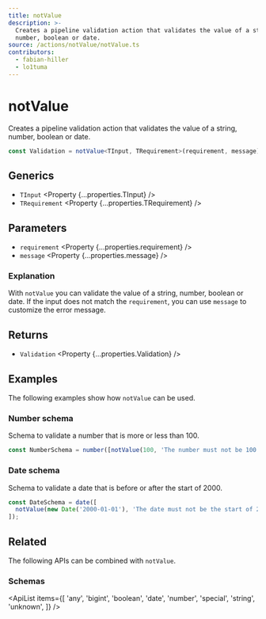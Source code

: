 ```yaml
---
title: notValue
description: >-
  Creates a pipeline validation action that validates the value of a string,
  number, boolean or date.
source: /actions/notValue/notValue.ts
contributors:
  - fabian-hiller
  - lo1tuma
---
```



# notValue

Creates a pipeline validation action that validates the value of a string, number, boolean or date.

```ts
const Validation = notValue<TInput, TRequirement>(requirement, message);
```

## Generics

- `TInput` <Property {...properties.TInput} />
- `TRequirement` <Property {...properties.TRequirement} />

## Parameters

- `requirement` <Property {...properties.requirement} />
- `message` <Property {...properties.message} />

### Explanation

With `notValue` you can validate the value of a string, number, boolean or date. If the input does not match the `requirement`, you can use `message` to customize the error message.

## Returns

- `Validation` <Property {...properties.Validation} />

## Examples

The following examples show how `notValue` can be used.

### Number schema

Schema to validate a number that is more or less than 100.

```ts
const NumberSchema = number([notValue(100, 'The number must not be 100.')]);
```

### Date schema

Schema to validate a date that is before or after the start of 2000.

```ts
const DateSchema = date([
  notValue(new Date('2000-01-01'), 'The date must not be the start of 2000.'),
]);
```

## Related

The following APIs can be combined with `notValue`.

### Schemas

<ApiList
  items={[
    'any',
    'bigint',
    'boolean',
    'date',
    'number',
    'special',
    'string',
    'unknown',
  ]}
/>

